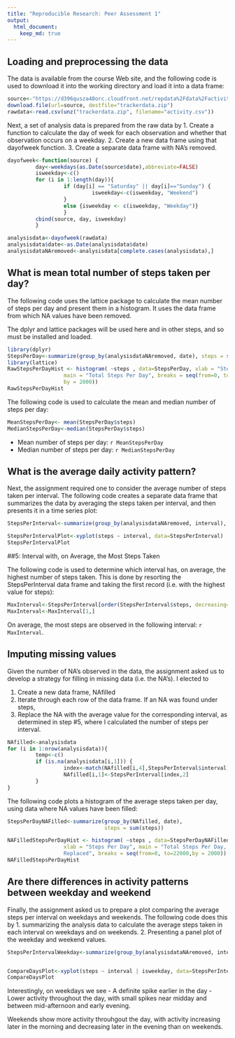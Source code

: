 ---
title: "Reproducible Research: Peer Assessment 1"
output: 
  html_document:
    keep_md: true
---


## Loading and preprocessing the data
The data is available from the course Web site, and the following code is used to download it into the working directory and load it into a data frame:

```{r}
source<-"https://d396qusza40orc.cloudfront.net/repdata%2Fdata%2Factivity.zip"
download.file(url=source, destfile="trackerdata.zip")
rawdata<-read.csv(unz("trackerdata.zip", filename="activity.csv"))
```

Next, a set of analysis data is prepared from the raw data by
1. Create a function to calculate the day of week for each observation and whether that observation occurs on a weekday.
2. Create a new data frame using that dayofweek function.
3. Create a separate data frame with NA's removed.

```{r}
dayofweek<-function(source) {
         day<-weekdays(as.Date(source$date),abbreviate=FALSE)
         isweekday<-c()
         for (i in 1:length(day)){
                  if (day[i] == "Saturday" || day[i]=="Sunday") {
                           isweekday<-c(isweekday, "Weekend")
                  }
                  else {isweekday <- c(isweekday, "Weekday")}
                  }
         cbind(source, day, isweekday)
         }

analysisdata<-dayofweek(rawdata)
analysisdata$date<-as.Date(analysisdata$date)
analysisdataNAremoved<-analysisdata[complete.cases(analysisdata),]
```


## What is mean total number of steps taken per day?

The following code uses the lattice package to calculate the mean number of steps per day and present them in a histogram. It uses the data frame from which NA values have been removed.

The dplyr and lattice packages will be used here and in other steps, and so must be installed and loaded.

```{r}
library(dplyr)
StepsPerDay<-summarize(group_by(analysisdataNAremoved, date), steps = sum(steps))
library(lattice)
RawStepsPerDayHist <- histogram( ~steps , data=StepsPerDay, xlab = "Steps Per Day",
                  main = "Total Steps Per Day", breaks = seq(from=0, to=22000,
                  by = 2000))
RawStepsPerDayHist
```

The following code is used to calculate the mean and median number of steps per day:
```{r}
MeanStepsPerDay<- mean(StepsPerDay$steps)
MedianStepsPerDay<-median(StepsPerDay$steps)
```
- Mean number of steps per day: `r MeanStepsPerDay`
- Median number of steps per day: `r MedianStepsPerDay`


## What is the average daily activity pattern?

Next, the assignment required one to consider the average number of steps taken per interval. The following code creates a separate data frame that summarizes the data by averaging the steps taken per interval, and then presents it in a time series plot:

```{r}
StepsPerInterval<-summarize(group_by(analysisdataNAremoved, interval), steps = mean(steps))

StepsPerIntervalPlot<-xyplot(steps ~ interval, data=StepsPerInterval)
StepsPerIntervalPlot
```

##5: Interval with, on Average, the Most Steps Taken

The following code is used to determine which interval has, on average, the highest number of steps taken. This is done by resorting the StepsPerInterval data frame and taking the first record (i.e. with the highest value for steps): 
```{r}
MaxInterval<-StepsPerInterval[order(StepsPerInterval$steps, decreasing=TRUE),]
MaxInterval<-MaxInterval[1,]
```

On average, the most steps are observed in the following interval: `r MaxInterval`.

## Imputing missing values

Given the number of NA's observed in the data, the assignment asked us to develop a strategy for filling in missing data (i.e. the NA's). I elected to

1. Create a new data frame, NAfilled
2. Iterate through each row of the data frame. If an NA was found under steps,
3. Replace the NA with the average value for the corresponding interval, as determined in step #5, where I calculated the number of steps per interval.

```{r}
NAfilled<-analysisdata
for (i in 1:nrow(analysisdata)){
         temp<-c()
         if (is.na(analysisdata[i,1])) {
                  index<-match(NAfilled[i,4],StepsPerInterval$interval)
                  NAfilled[i,1]<-StepsPerInterval[index,2]    
         }
}

```

The following code plots a histogram of the average steps taken per day, using data where NA values have been filled:

```{r}
StepsPerDayNAFilled<-summarize(group_by(NAfilled, date), 
                               steps = sum(steps))

NAFilledStepsPerDayHist <- histogram( ~steps , data=StepsPerDayNAFilled, 
                  xlab = "Steps Per Day", main = "Total Steps Per Day, NA's 
                  Replaced", breaks = seq(from=0, to=22000,by = 2000))
NAFilledStepsPerDayHist
```


## Are there differences in activity patterns between weekday and weekend
Finally, the assignment asked us to prepare a plot comparing the average steps per interval on weekdays and weekends. The following code does this by 
1. summarizing the analysis data to calculate the average steps taken in each interval on weekdays and on weekends.
2. Presenting a panel plot of the weekday and weekend values.

```{r}
StepsPerIntervalWeekday<-summarize(group_by(analysisdataNAremoved, interval, isweekday), steps = mean(steps))


CompareDaysPlot<-xyplot(steps ~ interval | isweekday, data=StepsPerIntervalWeekday)
CompareDaysPlot
```

Interestingly, on weekdays we see
- A definite spike earlier in the day
- Lower activity throughout the day, with small spikes near midday and between mid-afternoon and early evening.

Weekends show more activity throuhgout the day, with activity increasing later in the morning and decreasing later in the evening than on weekends.

